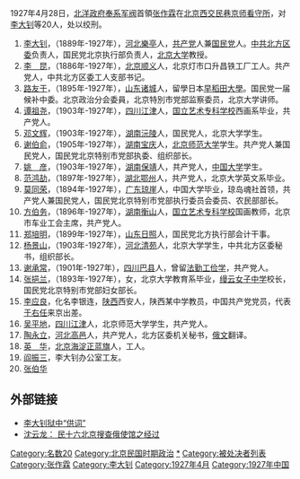 {{refimprove|time=2018-04-17T21:06:30+00:00}}
1927年4月28日，[[北洋政府|北洋政府]][[奉系军阀|奉系军阀]]首領[[张作霖|张作霖]]在[[北京|北京]][[西交民巷|西交民巷]][[京师看守所|京师看守所]]，对[[李大钊|李大钊]]等20人，处以绞刑。

#[[李大钊|李大钊]]，（1889年-1927年），[[河北|河北]][[樂亭|樂亭]]人，[[中國共產黨|共产党]]人兼[[中國國民黨|国民党]]人。[[中共北方区委|中共北方区委]]负责人，国民党北京执行部负责人，[[北京大学|北京大学]]教授。
#[[李昆|李　昆]]，（1886年-1927年），[[北京|北京]][[顺义|顺义]]人，北京灯市口升昌铁工厂工人。共产党人，中共北方区委工人支部书记。
#[[路友于|路友于]]，（1895年-1927年），[[山东|山东]][[诸城|诸城]]人，留學日本[[早稻田大學|早稻田大學]]。国民党一届候补中委。北京政治分会委員，北京特別市党部监察委员，北京大学讲师。
#[[谭祖尧|谭祖尧]]，（1903年-1927年），[[四川|四川]][[江津区|江津]]人，[[国立北平艺术专科学校|国立艺术专科学校]]西画系毕业，共产党人。
#[[邓文辉|邓文辉]]，（1903年-1927年），[[湖南|湖南]][[沅陵|沅陵]]人，国民党人，北京大学学生。
#[[谢伯俞|谢伯俞]]，（1905年-1927年），[[湖南|湖南]][[宝庆|宝庆]]人，[[北京师范大学|北京师范大学]]学生。共产党人兼国民党人，国民党北京特别市党部执委、组织部长。
#[[姚彦|姚　彦]]，（1903年-1927年），[[湖南|湖南]][[保靖|保靖]]人，共产党人，[[中国大学|中国大学]]学生。
#[[范鸿劼|范鸿劼]]，（1897年-1927年），[[湖北|湖北]][[鄂州|鄂州]]人，共产党人，北京大学英文系毕业。
#[[莫同荣|莫同荣]]，（1894年-1927年），[[广东|广东]][[琼崖|琼崖]]人，中国大学毕业，琼岛魂社首领，共产党人兼国民党人，国民党北京特别市党部执行委员会委员、农民部部长。
#[[方伯务|方伯务]]，（1896年-1927年），[[湖南|湖南]][[衡山縣|衡山]]人，[[国立北平艺术专科学校|国立艺术专科学校]]国画教师，北京市车业工会主席，共产党人。
#[[郑培明|郑培明]]，（1899年-1927年），[[山东|山东]][[日照市|日照]]人，国民党北方执行部会计干事。
#[[杨景山_(民国)|杨景山]]，（1903年-1927年），[[河北|河北]][[清苑|清苑]]人，北京大学学生，中共北方区委秘书，组织部长。
#[[谢承常|谢承常]]，（1901年-1927年），[[四川|四川]][[巴县|巴县]]人，曾留[[法國|法]][[勤工俭学|勤工俭学]]，共产党人。
#[[张挹兰|张挹兰]]，（1893年-1927年），女，北京大学教育系毕业，[[缦云女子中学|缦云女子中学]]校长，国民党北京特别市党部妇女部长。
#[[李应良|李应良]]，化名李银连，[[陕西|陕西]]西安人，陕西某中学教员，中国共产党党员，代表[[于右任|于右任]]来京出差。
#[[吴平地|吴平地]]，[[四川|四川]][[江津区|江津]]人，北京师范大学学生，共产党人。
#[[陶永立|陶永立]]，[[河北|河北]][[高邑|高邑]]人，共产党人，北方区委机关秘书，[[俄文|俄文]]翻译。
#[[英华_(工人)|英　华]]，[[北京|北京]][[海淀|海淀]][[正蓝旗|正蓝旗]]人，工人。
#[[阎振三|阎振三]]，李大钊办公室工友。
#[[张伯华|张伯华]]

==外部链接==
*[http://cpc.people.com.cn/GB/69112/71148/72755/4947508.html 李大钊狱中“供词”]
*[http://blog.boxun.com/hero/xsj5/11_1.shtml 沈云龙： 民十六北京搜查俄使馆之经过]

[[Category:名数20|Category:名数20]]
[[Category:北京民国时期政治|Category:北京民国时期政治]]
[[Category:中华民国死刑犯_(北洋政府)|*]]
[[Category:被处决者列表|Category:被处决者列表]]
[[Category:张作霖|Category:张作霖]]
[[Category:李大钊|Category:李大钊]]
[[Category:1927年4月|Category:1927年4月]]
[[Category:1927年中国|Category:1927年中国]]